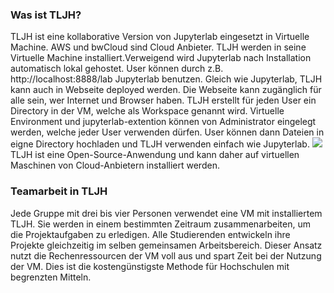 ### Was ist TLJH?

TLJH ist eine kollaborative Version von Jupyterlab eingesetzt in Virtuelle Machine. AWS und bwCloud sind Cloud Anbieter. TLJH werden in seine Virtuelle Machine installiert.Verweigend wird Jupyterlab nach Installation automatisch lokal gehostet. User können durch z.B. http://localhost:8888/lab Jupyterlab benutzen. Gleich wie Jupyterlab, TLJH kann auch in Webseite deployed werden. Die Webseite kann zugänglich für alle sein, wer Internet und Browser haben. TLJH erstellt für jeden User ein Directory in der VM, welche als Workspace genannt wird. Virtuelle Environment und jupyterlab-extention können von Administrator eingelegt werden, welche jeder User verwenden dürfen. User können dann Dateien in eigne Directory hochladen und TLJH verwenden einfach wie Jupyterlab. 
![](../../Images/Ab1.png)
TLJH ist eine Open-Source-Anwendung und kann daher auf virtuellen Maschinen von Cloud-Anbietern installiert werden.

### Teamarbeit in TLJH

Jede Gruppe mit drei bis vier Personen verwendet eine VM mit installiertem TLJH. Sie werden in einem bestimmten Zeitraum zusammenarbeiten, um die Projektaufgaben zu erledigen. Alle Studierenden entwickeln ihre Projekte gleichzeitig im selben gemeinsamen Arbeitsbereich. Dieser Ansatz nutzt die Rechenressourcen der VM voll aus und spart Zeit bei der Nutzung der VM. Dies ist die kostengünstigste Methode für Hochschulen mit begrenzten Mitteln.
